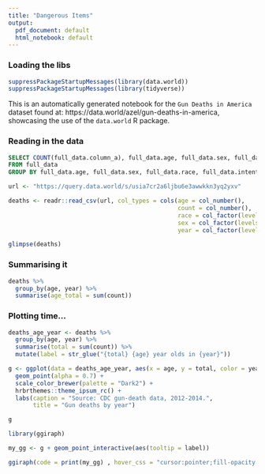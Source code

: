 ```yaml
---
title: "Dangerous Items"
output:
  pdf_document: default
  html_notebook: default
---
```


### Loading the libs

```r
suppressPackageStartupMessages(library(data.world))
suppressPackageStartupMessages(library(tidyverse))
```


This is an automatically generated notebook for the `Gun Deaths in America` dataset found at:
https://data.world/azel/gun-deaths-in-america, showcasing the use of the `data.world` R package.

### Reading in the data


```sql
SELECT COUNT(full_data.column_a), full_data.age, full_data.sex, full_data.race, full_data.intent, full_data.year
FROM full_data
GROUP BY full_data.age, full_data.sex, full_data.race, full_data.intent, full_data.year;
```


```r
url <- "https://query.data.world/s/usia7cr2a6ljbu6e3awwkkn3yq2yxv"

deaths <- readr::read_csv(url, col_types = cols(age = col_number(),
                                                count = col_number(), 
                                                race = col_factor(levels = c("White", "Hispanic", "Native American/Native Alaskan", "Black", "Asian/Pacific Islander")), 
                                                sex = col_factor(levels = c("M", "F")),
                                                year = col_factor(levels = c("2012", "2013", "2014"))))

glimpse(deaths)
```

### Summarising it

```r
deaths %>%
  group_by(age, year) %>%
  summarise(age_total = sum(count))
```

### Plotting time…

```r
deaths_age_year <- deaths %>%
  group_by(age, year) %>%
  summarise(total = sum(count)) %>%
  mutate(label = str_glue("{total} {age} year olds in {year}"))

g <- ggplot(data = deaths_age_year, aes(x = age, y = total, color = year)) +
  geom_point(alpha = 0.7) +
  scale_color_brewer(palette = "Dark2") +
  hrbrthemes::theme_ipsum_rc() +
  labs(caption = "Source: CDC gun-death data, 2012-2014.",
       title = "Gun deaths by year")

g
```

```r
library(ggiraph)

my_gg <- g + geom_point_interactive(aes(tooltip = label))

ggiraph(code = print(my_gg) , hover_css = "cursor:pointer;fill-opacity:.3;fill:red;stroke:red;font:sans;")
```

